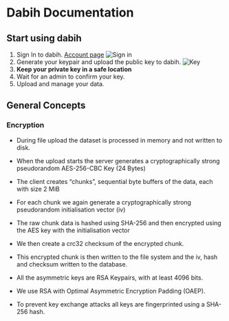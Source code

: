 # Dabih Documentation

## Start using dabih

1. Sign In to dabih. [Account page](/account)
   ![Sign in](/images/docs/sign_in.png)
1. Generate your keypair and upload the public key to dabih.
   ![Key](/images/docs/key_gen.png)
1. **Keep your private key in a safe location**
1. Wait for an admin to confirm your key.
1. Upload and manage your data.

## General Concepts

### Encryption

- During file upload the dataset is processed in memory and not written to disk.
- When the upload starts the server generates a cryptographically strong pseudorandom AES-256-CBC Key (24 Bytes)
- The client creates “chunks”, sequential byte buffers of the data, each with size 2 MiB
- For each chunk we again generate a cryptographically strong pseudorandom initialisation vector (iv)
- The raw chunk data is hashed using SHA-256 and then encrypted using the AES key with the initialisation vector
- We then create a crc32 checksum of the encrypted chunk.
- This encrypted chunk is then written to the file system and the iv, hash and checksum written to the database.

- All the asymmetric keys are RSA Keypairs, with at least 4096 bits.
- We use RSA with Optimal Asymmetric Encryption Padding (OAEP).
- To prevent key exchange attacks all keys are fingerprinted using a SHA-256 hash.
